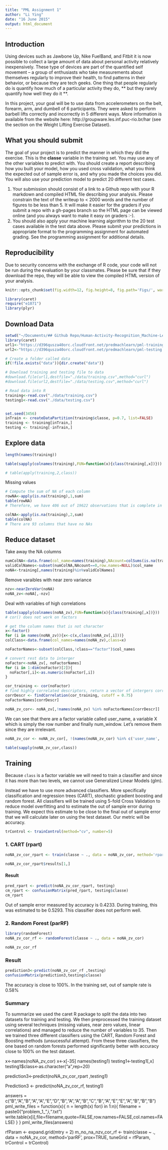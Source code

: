```yaml
---
title: "PML Assignment 1"
author: "Li Ying"
date: "16 June 2015"
output: html_document
---
```


## Introduction

Using devices such as Jawbone Up, Nike FuelBand, and Fitbit it is now possible to collect a large amount of data about personal activity relatively inexpensively. These type of devices are part of the quantified self movement – a group of enthusiasts who take measurements about themselves regularly to improve their health, to find patterns in their behavior, or because they are tech geeks. One thing that people regularly do is quantify how much of a particular activity they do, ** but they rarely quantify how well they do it **. 

In this project, your goal will be to use data from accelerometers on the belt, forearm, arm, and dumbell of 6 participants. They were asked to perform barbell lifts correctly and incorrectly in 5 different ways. More information is available from the website here: http://groupware.les.inf.puc-rio.br/har (see the section on the Weight Lifting Exercise Dataset). 

## What you should submit

The goal of your project is to predict the manner in which they did the exercise. This is the **classe** variable in the training set. You may use any of the other variables to predict with. You should create a report describing how you built your model, how you used cross validation, what you think the expected out of sample error is, and why you made the choices you did. You will also use your prediction model to predict 20 different test cases. 

1. Your submission should consist of a link to a Github repo with your R markdown and compiled HTML file describing your analysis. Please constrain the text of the writeup to < 2000 words and the number of figures to be less than 5. It will make it easier for the graders if you submit a repo with a gh-pages branch so the HTML page can be viewed online (and you always want to make it easy on graders :-).
2. You should also apply your machine learning algorithm to the 20 test cases available in the test data above. Please submit your predictions in appropriate format to the programming assignment for automated grading. See the programming assignment for additional details. 

## Reproducibility 

Due to security concerns with the exchange of R code, your code will not be run during the evaluation by your classmates. Please be sure that if they download the repo, they will be able to view the compiled HTML version of your analysis. 


```r
knitr::opts_chunk$set(fig.width=12, fig.height=8, fig.path='Figs/', warning=FALSE, message=FALSE)

library(caret)
require("e1071")
library(plyr)
```

## Download Data 
```r
setwd("~/Documents/## Github Repo/Human-Activity-Recognition_Machine-Learning")
library(caret)
url1<-"https://d396qusza40orc.cloudfront.net/predmachlearn/pml-training.csv"
url2<-"https://d396qusza40orc.cloudfront.net/predmachlearn/pml-testing.csv"

# Create a folder called data
if(!file.exists("data")){dir.create("data")}

# Download training and testing file to data 
#download.file(url1,destfile="./data/training.csv",method="curl")
#download.file(url2,destfile="./data/testing.csv",method="curl")

# Read data into R
training<-read.csv("./data/training.csv")
testing1<-read.csv("./data/testing.csv")


set.seed(3456)
inTrain <- createDataPartition(training$classe, p=0.7, list=FALSE)
training <- training[inTrain,]
testing <- training[-inTrain,]

```

## Explore data 
```r
length(names(training))

table(sapply(colnames(training),FUN=function(x){class(training[,x])}))

# table(apply(training,2,class))
```

Missing values
```r
# Compute the sum of NA of each column
rowNA<-apply(is.na(training),1,sum)
table(rowNA)
# Therefore, we have 406 out of 19622 observations that is complete in every column

colNA<-apply(is.na(training),2,sum)
table(colNA)
# There are 93 columns that have no NAs
```

## Reduce dataset
Take away the NA columns
```r
numColNA<-data.frame(col_name=names(training),NAcount=colSums(is.na(training)),row.names=NULL)
validColNames<-subset(numColNA,NAcount==0,row.names=NULL)$col_name
noNA<-training[,names(training)%in%validColNames]
```

Remove varaibles with near zero variance
```r
nzv<-nearZeroVar(noNA)
noNA_zv<-noNA[,-nzv]
```

Deal with variables of high correlations
```r
table(sapply(colnames(noNA_zv),FUN=function(x){class(training[,x])}))
# cor() does not work on factors

# get the column names that is not character
x<-factor()
for (i in names(noNA_zv)){x<-c(x,class(noNA_zv[,i]))}                  
colClass<-data.frame(col_names=names(noNA_zv),class=x)

noFactorNames<-subset(colClass,!class=="factor")$col_names

# convert rest data to interger 
noFactor<-noNA_zv[, noFactorNames]
for (i in 1:dim(noFactor)[2]){
  noFactor[,i]<-as.numeric(noFactor[,i])
}

cor_training <- cor(noFactor)
# find highly correlated descriptors, return a vector of intergers correspondng to columns to remove to reduce pair-wise correlations
corrDescr <- findCorrelation(cor_training, cutoff = 0.75)
noFactorNames[corrDescr]

noNA_zv_cor<- noNA_zv[,!names(noNA_zv) %in% noFactorNames[corrDescr]]
```

We can see that there are a factor variable called user_name, a variable X which is simply the row number and finally num_window. Let’s remove them since they are irrelevant.
```r
noNA_zv_cor <- noNA_zv_cor[, !(names(noNA_zv_cor) %in% c('user_name', 'X', 'num_window'))]

table(sapply(noNA_zv_cor,class))
```


## Training
Because `class` is a factor variable we will need to train a classifier and since it has more than two levels, we cannot use Generalized Linear Models (glm). 

Instead we have to use more advanced classifiers. More specifically classification and regression trees (CART), stochastic gradient boosting and random forest. All classifiers will be trained using 5-fold Cross Validation to reduce model overfitting and to estimate the out of sample error during training. We expect this estimate to be close to the final out of sample error that we will calculate later on using the test dataset. Our metric will be accuracy.

```r
trControl <- trainControl(method="cv", number=5)
```

### 1. CART (rpart)
```r
noNA_zv_cor_rpart <- train(classe ~ ., data = noNA_zv_cor, method='rpart', trControl = trControl)

noNA_zv_cor_rpart$results[1,]
```

#### Result
```r
pred_rpart <- predict(noNA_zv_cor_rpart, testing)
cm_rpart <- confusionMatrix(pred_rpart, testing$classe)
cm_rpart
```

Out of sample error measured by accuracy is 0.4233. During training, this was estimated to be 0.5293. This classifier does not perform well.


### 2. Random Forest (parRF)
```r
library(randomForest)
noNA_zv_cor_rf <- randomForest(classe ~ ., data = noNA_zv_cor)

noNA_zv_cor_rf
```

### Result
```r
prediction3<-predict(noNA_zv_cor_rf ,testing)
confusionMatrix(prediction3,testing$classe)

```

The accuracy is close to 100%. In the training set, out of sample rate is 0.58%

### Summary
To summarize we used the caret R package to split the data into two datasets for training and testing. We then preprocessed the training dataset using several techniques (missing values, near zero values, linear correlations) and managed to reduce the number of variables to 35. Then we trained three different classifiers using the CART, Random Forest and Boosting methods (unsucessful attempt). From these three classifiers, the one based on random forests performed significantly better with accuracy close to 100% on the test dataset.

x<-names(noNA_zv_cor)
x<-x[-35]
names(testing1)
testing1<-testing1[,x]
testing1$class<-as.character("a",rep=20)

prediction3<-predict(noNA_zv_cor_rpart ,testing1)

Prediction3 <- predict(noNA_zv_cor_rf, testing1)




answers = c("B","A","B","A","A","E","D","B","A","A","B","C","B","A","E","E","A","B","B","B")
pml_write_files = function(x){
  n = length(x)
  for(i in 1:n){
    filename = paste0("problem_1_",i,".txt")
    write.table(x[i],file=filename,quote=FALSE,row.names=FALSE,col.names=FALSE)
  }
}
pml_write_files(answers)


rfParam <- expand.grid(mtry = 2)
m_no_na_nzv_cor_rf <- train(classe ~ ., data = noNA_zv_cor, method='parRF', prox=TRUE, tuneGrid = rfParam, trControl = trControl)


